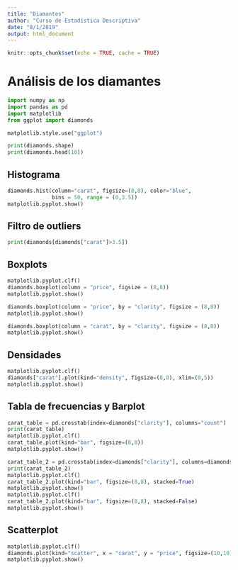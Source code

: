 ---
title: "Diamantes"
author: "Curso de Estadística Descriptiva"
date: "8/1/2019"
output: html_document
---

```{r setup, include=FALSE}
knitr::opts_chunk$set(echo = TRUE, cache = TRUE)
```

# Análisis de los diamantes

```{python}
import numpy as np
import pandas as pd
import matplotlib
from ggplot import diamonds

matplotlib.style.use("ggplot")

print(diamonds.shape)
print(diamonds.head(10))
```

## Histograma
```{python}
diamonds.hist(column="carat", figsize=(8,8), color="blue", 
              bins = 50, range = (0,3.5))
matplotlib.pyplot.show()
```

## Filtro de outliers
```{python}
print(diamonds[diamonds["carat"]>3.5])
```

## Boxplots
```{python}
matplotlib.pyplot.clf()
diamonds.boxplot(column = "price", figsize = (8,8))
matplotlib.pyplot.show()
```

```{python}
diamonds.boxplot(column = "price", by = "clarity", figsize = (8,8))
matplotlib.pyplot.show()
```

```{python}
diamonds.boxplot(column = "carat", by = "clarity", figsize = (8,8))
matplotlib.pyplot.show()
```

## Densidades
```{python}
matplotlib.pyplot.clf()
diamonds["carat"].plot(kind="density", figsize=(8,8), xlim=(0,5))
matplotlib.pyplot.show()
```

## Tabla de frecuencias y Barplot
```{python}
carat_table = pd.crosstab(index=diamonds["clarity"], columns="count")
print(carat_table)
matplotlib.pyplot.clf()
carat_table.plot(kind="bar", figsize=(8,8))
matplotlib.pyplot.show()
```

```{python}
carat_table_2 = pd.crosstab(index=diamonds["clarity"], columns=diamonds["color"])
print(carat_table_2)
matplotlib.pyplot.clf()
carat_table_2.plot(kind="bar", figsize=(8,8), stacked=True)
matplotlib.pyplot.show()
matplotlib.pyplot.clf()
carat_table_2.plot(kind="bar", figsize=(8,8), stacked=False)
matplotlib.pyplot.show()
```

## Scatterplot
```{python}
matplotlib.pyplot.clf()
diamonds.plot(kind="scatter", x = "carat", y = "price", figsize=(10,10), ylim=(0,20000), xlim = (0,6), alpha = 0.1)
matplotlib.pyplot.show()
```

